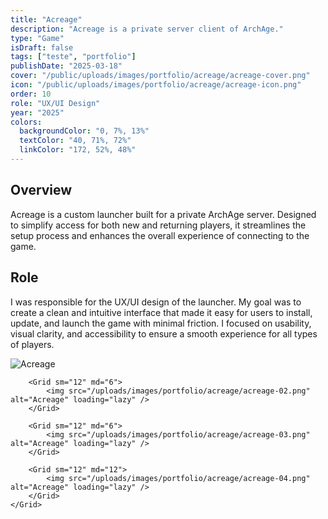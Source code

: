 ```yaml
---
title: "Acreage"
description: "Acreage is a private server client of ArchAge."
type: "Game"
isDraft: false
tags: ["teste", "portfolio"]
publishDate: "2025-03-18"
cover: "/public/uploads/images/portfolio/acreage/acreage-cover.png"
icon: "/public/uploads/images/portfolio/acreage/acreage-icon.png"
order: 10
role: "UX/UI Design"
year: "2025"
colors:
  backgroundColor: "0, 7%, 13%"
  textColor: "40, 71%, 72%"
  linkColor: "172, 52%, 48%"
---
```



<div class="wrap-sm">

## Overview

Acreage is a custom launcher built for a private ArchAge server. Designed to simplify access for both new and returning players, it streamlines the setup process and enhances the overall experience of connecting to the game.


## Role

I was responsible for the UX/UI design of the launcher. My goal was to create a clean and intuitive interface that made it easy for users to install, update, and launch the game with minimal friction. I focused on usability, visual clarity, and accessibility to ensure a smooth experience for all types of players.


</div>

<div class="wrap-wider">
    <Grid isContainer>
        <Grid sm="12" md="12">
            <img src="/uploads/images/portfolio/acreage/acreage-01.png" alt="Acreage" loading="lazy" />
        </Grid>

        <Grid sm="12" md="6">
            <img src="/uploads/images/portfolio/acreage/acreage-02.png" alt="Acreage" loading="lazy" />
        </Grid>

        <Grid sm="12" md="6">
            <img src="/uploads/images/portfolio/acreage/acreage-03.png" alt="Acreage" loading="lazy" />
        </Grid>

        <Grid sm="12" md="12">
            <img src="/uploads/images/portfolio/acreage/acreage-04.png" alt="Acreage" loading="lazy" />
        </Grid>
    </Grid>
</div>